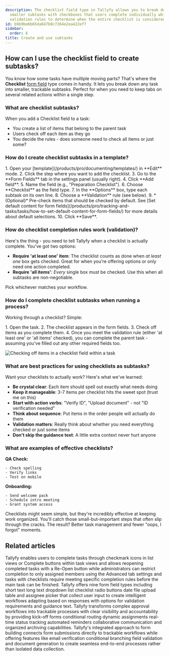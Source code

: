 ```yaml
---
description: The checklist field type in Tallyfy allows you to break down tasks into
  smaller subtasks with checkboxes that users complete individually while providing
  validation rules to determine when the entire checklist is considered finished.
id: b9b9be6b65da847b8c7264e2ea422ef7
sidebar:
  order: 6
title: Create and use subtasks
---
```



## How can I use the checklist field to create subtasks?

You know how some tasks have multiple moving parts? That's where the **Checklist** [form field](/products/pro/tracking-and-tasks/tasks/what-are-form-fields-in-tallyfy/) type comes in handy. It lets you break down any task into smaller, trackable subtasks. Perfect for when you need to keep tabs on several related actions within a single step.

### What are checklist subtasks?

When you add a Checklist field to a task:
- You create a list of items that belong to the parent task
- Users check off each item as they go
- You decide the rules - does someone need to check all items or just some?

### How do I create checklist subtasks in a template?

<Steps>
1. Open your [template](/products/pro/documenting/templates/) in **Edit** mode.
2. Click the step where you want to add the checklist.
3. Go to the **Form Fields** tab in the settings panel (usually right).
4. Click **Add field**.
5. Name the field (e.g., "Preparation Checklist").
6. Choose **Checklist** as the field type.
7. In the **Options** box, type each subtask on its own line.
8. Choose a **Validation** rule (see below).
9. *(Optional)* Pre-check items that should be checked by default. See [Set default content for form fields](/products/pro/tracking-and-tasks/tasks/how-to-set-default-content-for-form-fields/) for more details about default selections.
10. Click **Save**.
</Steps>

### How do checklist completion rules work (validation)?

Here's the thing - you need to tell Tallyfy when a checklist is actually complete. You've got two options:

*   **Require 'at least one' item**: The checklist counts as done when *at least one* box gets checked. Great for when you're offering options or only need one action completed.
*   **Require 'all items'**: *Every* single box must be checked. Use this when all subtasks are non-negotiable.

Pick whichever matches your workflow.

### How do I complete checklist subtasks when running a process?

Working through a checklist? Simple:

<Steps>
1. Open the task.
2. The checklist appears in the form fields.
3. Check off items as you complete them.
4. Once you meet the validation rule (either 'at least one' or 'all items' checked), you can complete the parent task - assuming you've filled out any other required fields too.
</Steps>

![Checking off items in a checklist field within a task](https://screenshots.tallyfy.com/tallyfy%2Fpro%2Fdesktop-light-complete-subtasks.png)

### What are best practices for using checklists as subtasks?

Want your checklists to actually work? Here's what we've learned:

*   **Be crystal clear**: Each item should spell out exactly what needs doing
*   **Keep it manageable**: 3-7 items per checklist hits the sweet spot (trust me on this)
*   **Start with action verbs**: "Verify ID", "Upload document" - not "ID verification needed"
*   **Think about sequence**: Put items in the order people will actually do them
*   **Validation matters**: Really think about whether you need everything checked or just some items
*   **Don't skip the guidance text**: A little extra context never hurt anyone

### What are examples of effective checklists?

**QA Check:**
```text
- Check spelling
- Verify links
- Test on mobile
```

**Onboarding:**
```text
- Send welcome pack
- Schedule intro meeting
- Grant system access
```

Checklists might seem simple, but they're incredibly effective at keeping work organized. You'll catch those small-but-important steps that often slip through the cracks. The result? Better task management and fewer "oops, I forgot" moments.


## Related articles
<CardGrid>
<LinkTitleCard header="<b>Tasks > Complete or reopen tasks</b>" href="/products/pro/tracking-and-tasks/tasks/how-can-i-complete-or-reopen-tasks-in-tallyfy/" > Tallyfy enables users to complete tasks through checkmark icons in list views or Complete buttons within task views and allows reopening completed tasks with a Re-Open button while administrators can restrict completion to only assigned members using the Advanced tab settings and tasks with checklists require meeting specific completion rules before the main task can be finished. </LinkTitleCard>
<LinkTitleCard header="<b>Tasks > Types of form fields</b>" href="/products/pro/tracking-and-tasks/tasks/what-are-form-fields-in-tallyfy/" > Tallyfy offers nine form field types including short text long text dropdown list checklist radio buttons date file upload table and assignee picker that collect user input to create intelligent workflows adapting based on responses with options for validation requirements and guidance text. </LinkTitleCard>
<LinkTitleCard header="<b>How To > Track and run complex approval workflows</b>" href="/products/pro/tutorials/how-to/track-and-run-complex-approval-workflows/" > Tallyfy transforms complex approval workflows into trackable processes with clear visibility and accountability by providing kick-off forms conditional routing dynamic assignments real-time status tracking automated reminders collaborative communication and organized archiving capabilities. </LinkTitleCard>
<LinkTitleCard header="<b>How To > Build effective forms</b>" href="/products/pro/tutorials/how-to/build-effective-forms/" > Tallyfy's integrated approach to form building connects form submissions directly to trackable workflows while offering features like email verification conditional branching field validation and document generation to create seamless end-to-end processes rather than isolated data collection. </LinkTitleCard>
</CardGrid>